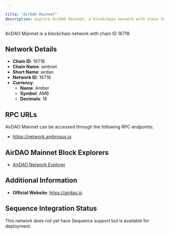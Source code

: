 ```yaml
---

title: "AirDAO Mainnet"
description: Explore AirDAO Mainnet, a blockchain network with chain ID 16718. Learn about its native currency, Amber, and how to interact with the network.
---
```




AirDAO Mainnet is a blockchain network with chain ID 16718.

## Network Details

- **Chain ID**: 16718
- **Chain Name**: ambnet
- **Short Name**: airdao
- **Network ID**: 16718
- **Currency**: 
  - **Name**: Amber
  - **Symbol**: AMB
  - **Decimals**: 18

## RPC URLs

AirDAO Mainnet can be accessed through the following RPC endpoints:

- https://network.ambrosus.io

## AirDAO Mainnet Block Explorers

- [AirDAO Network Explorer](https://airdao.io/explorer)

## Additional Information

- **Official Website**: https://airdao.io

## Sequence Integration Status

This network does not yet have Sequence support but is available for deployment.
